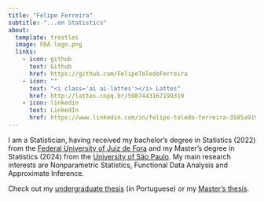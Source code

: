 ```yaml
---
title: "Felipe Ferreira"
subtitle: "...on Statistics"
about:
  template: trestles
  image: FDA logo.png
  links:
    - icon: github
      text: Github
      href: https://github.com/FelipeToledoFerreira
    - icon: ""
      text: "<i class='ai ai-lattes'></i> Lattes"
      href: http://lattes.cnpq.br/5987443167199319
    - icon: linkedin
      text: LinkedIn
      href: https://www.linkedin.com/in/felipe-toledo-ferreira-3585a9190/
---
```


<link rel="stylesheet" href="https://cdn.jsdelivr.net/gh/jpswalsh/academicons@1/css/academicons.min.css">

I am a Statistician, having received my bachelor's degree in Statistics (2022) from the [Federal University of Juiz de Fora](https://www2.ufjf.br/cursoestatistica/) and my Master's degree in Statistics (2024) from the [University of São Paulo](https://www.ime.usp.br/pos-estatistica/). My main research interests are Nonparametric Statistics, Functional Data Analysis and Approximate Inference.

Check out my [undergraduate thesis](https://repositorio.ufjf.br/jspui/handle/ufjf/15435) (in Portuguese) or my [Master's thesis](https://www.teses.usp.br/teses/disponiveis/45/45133/tde-04112024-163842/en.php).
